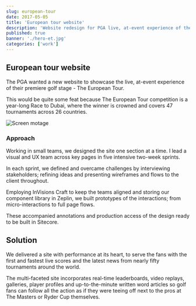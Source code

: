 ```yaml
---
slug: european-tour
date: 2017-05-05
title: 'European tour website'
description: 'Website redesign for PGA live, at-event experience of their premiere golf stage'
published: true
banner: './hero-et.jpg'
categories: ['work']
---
```


## European tour website
The PGA wanted a new website to showcase the live, at-event experience of their premiere golf stage - The European Tour.

This would be quite some feat because The European Tour competition is a year-long Race to Dubai, where the winner is crowned and covers 47 tournaments across 26 countries.

![Screen motage](./img-large-et.jpg)

 ### Approach
 Working in small teams, we designed the site one section at a time. I lead a visual and UX team across key pages in five intensive two-week sprints.

 In each sprint, we defined and overcame challenges by interviewing stakeholders; refining ideas and presenting wireframes and flows to the client throughout.

 <Vimeo vimeoId="205206244" />
 Employing InVisions Craft to keep the teams aligned and storing our component library in Zeplin, we built prototypes of the interactions; from micro-interactions to full page flows.

 These accompanied annotations and production access of the design ready to be built in Sitecore.

 <Vimeo vimeoId="205206187" />

## Solution
We delivered a site with performance at its heart, to serve the fans with the first and fastest live scores and the latest news from nearly fifty tournaments around the world.

The multi-faceted site incorporates real-time leaderboards, video replays, galleries, player profiles and up-to-the-minute written word articles so golf fans can follow all the action as if they were teeing off next to the pros at The Masters or Ryder Cup themselves.
